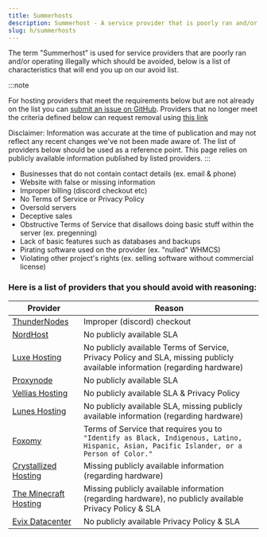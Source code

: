 ```yaml
---
title: Summerhosts
description: Summerhost - A service provider that is poorly ran and/or operating illegally which should be avoided.
slug: h/summerhosts
---
```


The term "Summerhost" is used for service providers that are poorly ran and/or operating illegally which should be avoided, below is a list of characteristics that will end you up on our avoid list.

:::note

For hosting providers that meet the requirements below but are not already on the list you can [submit an issue on GitHub](https://link.setup.md/summerhost-addition). Providers that no longer meet the criteria defined below can request removal using [this link](https://link.setup.md/summerhost-removal)

Disclaimer: Information was accurate at the time of publication and may not reflect any recent changes we've not been made aware of. The list of providers below should be used as a reference point. This page relies on publicly available information published by listed providers.
:::

<ul class="pl-5 list-disc">
    <li>Businesses that do not contain contact details (ex. email & phone)</li>
    <li>Website with false or missing information</li>
    <li>Improper billing (discord checkout etc)</li>
    <li>No Terms of Service or Privacy Policy</li>
    <li>Oversold servers</li>
    <li>Deceptive sales</li>
    <li>Obstructive Terms of Service that disallows doing basic stuff within the server (ex. pregenning)</li>
    <li>Lack of basic features such as databases and backups</li>
    <li>Pirating software used on the provider (ex. "nulled" WHMCS)</li>
    <li>Violating other project's rights (ex. selling software without commercial license)</li>
</ul>

### Here is a list of providers that you should avoid with reasoning:

| Provider                                                 | Reason                                                                                                                                         |
| -------------------------------------------------------- | ---------------------------------------------------------------------------------------------------------------------------------------------- |
| [ThunderNodes](https://thundernodes.cloud)               | Improper (discord) checkout                                                                                                 |
| [NordHost](https://nordhost.cc)                          | No publicly available SLA                                                                                                                      |
| [Luxe Hosting](https://my.luxe-hosting.nl)               | No publicly available Terms of Service, Privacy Policy and SLA, missing publicly available information (regarding hardware) |
| [Proxynode](https://proxynode.pro)                       | No publicly available SLA                                                                                                                      |
| [Vellias Hosting](https://velliashosting.online)         | No publicly available SLA & Privacy Policy                                                                                                     |
| [Lunes Hosting](https://lunes.host)                      | No publicly available SLA, missing publicly available information (regarding hardware)                                      |
| [Foxomy](https://foxomy.com)                             | Terms of Service that requires you to `"Identify as Black, Indigenous, Latino, Hispanic, Asian, Pacific Islander, or a Person of Color."`      |
| [Crystallized Hosting](https://crystallized.host)        | Missing publicly available information (regarding hardware)                                                                 |
| [The Minecraft Hosting](https://theminecrafthosting.com) | Missing publicly available information (regarding hardware), no publicly available Privacy Policy & SLA                     |
| [Evix Datacenter](evix-datacenter.online)                | No publicly available Privacy Policy & SLA                                                                                                     |
